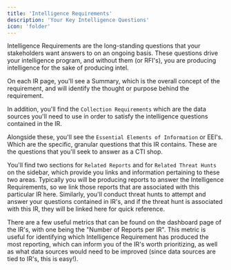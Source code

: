 ```yaml
---
title: 'Intelligence Requirements'
description: 'Your Key Intelligence Questions'
icon: 'folder'
---
```


Intelligence Requirements are the long-standing questions that your stakeholders want answers to on an ongoing basis. These questions drive your intelligence program, and without them (or RFI's), you are producing intelligence for the sake of producing intel. 

On each IR page, you'll see a Summary, which is the overall concept of the requirement, and will identify the thought or purpose behind the requirement.

In addition, you'll find the `Collection Requirements` which are the data sources you'll need to use in order to satisfy the intelligence questions contained in the IR. 

Alongside these, you'll see the `Essential Elements of Information` or EEI's. Which are the specific, granular questions that this IR contains. These are the questions that you'll seek to answer as a CTI shop.

You'll find two sections for `Related Reports` and for `Related Threat Hunts` on the sidebar, which provide you links and information pertaining to these two areas. Typically you will be producing reports to answer the Intelligence Requirements, so we link those reports that are associated with this particular IR here. Similarly, you'll conduct threat hunts to attempt and answer your questions contained in IR's, and if the threat hunt is associated with this IR, they will be linked here for quick reference.

There are a few useful metrics that can be found on the dashboard page of the IR's, with one being the  "Number of Reports per IR". This metric is useful for identifying which Intelligence Requirement has produced the most reporting, which can inform you of the IR's worth prioritizing, as well as what data sources would need to be improved (since data sources are tied to IR's, this is easy!).